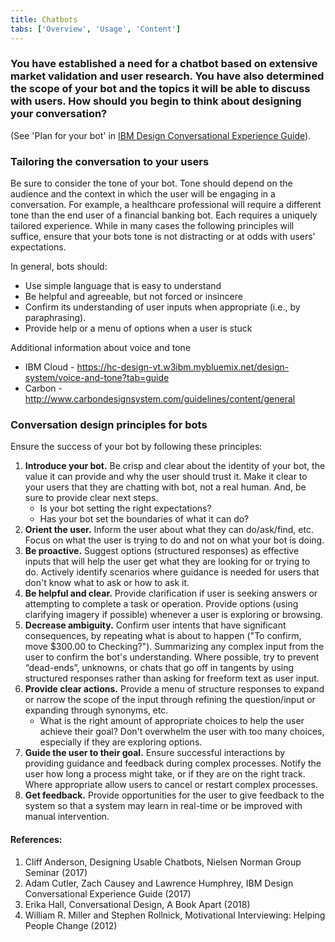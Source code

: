 ```yaml
---
title: Chatbots
tabs: ['Overview', 'Usage', 'Content']
---
```


### You have established a need for a chatbot based on extensive market validation and user research. You have also determined the scope of your bot and the topics it will be able to discuss with users. How should you begin to think about designing your conversation?

(See 'Plan for your bot' in [IBM Design Conversational Experience Guide](https://ibm.ent.box.com/v/cognitive-design/folder/41664806531)).

### Tailoring the conversation to your users

Be sure to consider the tone of your bot. Tone should depend on the audience and the context in which the user will be engaging in a conversation. For example, a healthcare professional will require a different tone than the end user of a financial banking bot. Each requires a uniquely tailored experience. While in many cases the following principles will suffice, ensure that your bots tone is not distracting or at odds with users' expectations.

In general, bots should:
- Use simple language that is easy to understand
- Be helpful and agreeable, but not forced or insincere
- Confirm its understanding of user inputs when appropriate (i.e., by paraphrasing).
- Provide help or a menu of options when a user is stuck

Additional information about voice and tone
- IBM Cloud - https://hc-design-vt.w3ibm.mybluemix.net/design-system/voice-and-tone?tab=guide
- Carbon - http://www.carbondesignsystem.com/guidelines/content/general

### Conversation design principles for bots

Ensure the success of your bot by following these principles:

1. **Introduce your bot.** Be crisp and clear about the identity of your bot, the value it can provide and why the user should trust it. Make it clear to your users that they are chatting with bot, not a real human. And, be sure to provide clear next steps.
    - Is your bot setting the right expectations?
    - Has your bot set the boundaries of what it can do?
2. **Orient the user.** Inform the user about what they can do/ask/find, etc. Focus on what the user is trying to do and not on what your bot is doing.
3. **Be proactive.** Suggest options (structured responses) as effective inputs that will help the user get what they are looking for or trying to do. Actively identify scenarios where guidance is needed for users that don't know what to ask or how to ask it.
4. **Be helpful and clear.** Provide clarification if user is seeking answers or attempting to complete a task or operation. Provide options (using clarifying imagery if possible) whenever a user is exploring or browsing.
5. **Decrease ambiguity.** Confirm user intents that have significant consequences, by repeating what is about to happen ("To confirm, move $300.00 to Checking?"). Summarizing any complex input from the user to confirm the bot's understanding. Where possible, try to prevent “dead-ends”, unknowns, or chats that go off in tangents by using structured responses rather than asking for freeform text as user input.
6. **Provide clear actions.** Provide a menu of structure responses to expand or narrow the scope of the input through refining the question/input or expanding through synonyms, etc. 
    - What is the right amount of appropriate choices to help the user achieve their goal? Don't overwhelm the user with too many choices, especially if they are exploring options.
7. **Guide the user to their goal.** Ensure successful interactions by providing guidance and feedback during complex processes. Notify the user how long a process might take, or if they are on the right track. Where appropriate allow users to cancel or restart complex processes.
8. **Get feedback.** Provide opportunities for the user to give feedback to the system so that a system may learn in real-time or be improved with manual intervention.

#### References: 

1. Cliff Anderson, Designing Usable Chatbots, Nielsen Norman Group Seminar (2017)
2. Adam Cutler, Zach Causey and Lawrence Humphrey, IBM Design Conversational Experience Guide (2017)
3. Erika Hall, Conversational Design, A Book Apart (2018)
4. William R. Miller and Stephen Rollnick, Motivational Interviewing: Helping People Change (2012)
